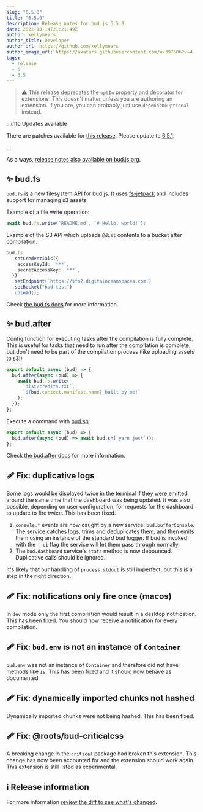 ```yaml
---
slug: "6.5.0"
title: "6.5.0"
description: Release notes for bud.js 6.5.0
date: 2022-10-14T21:21:49Z
author: kellymears
author_title: Developer
author_url: https://github.com/kellymears
author_image_url: https://avatars.githubusercontent.com/u/397606?v=4
tags:
  - release
  - 6
  - 6.5
---
```


<!--This file is generated-->

> ⚠️ This release deprecates the `optIn` property and decorator for extensions. This doesn't matter unless you are authoring an extension. If you are, you can probably just use `dependsOnOptional` instead.

<!--truncate-->

:::info Updates available

There are patches available for [this release](https://bud.js.org/releases/tags/6-5). Please update to [6.5.1](https://bud.js.org/releases/6.5.1).

:::

As always, [release notes also available on bud.js.org](https://bud.js.org/releases/6.5.0/).

## ✨ bud.fs

`bud.fs` is a new filesystem API for bud.js. It uses [fs-jetpack](https://www.npmjs.com/package/fs-jetpack) and includes support for managing s3 assets.

Example of a file write operation:

```typescript
await bud.fs.write(`README.md`, `# Hello, world!`);
```

Example of the S3 API which uploads `@dist` contents to a bucket after compilation:

```typescript
bud.fs
  .setCredentials({
    accessKeyId: `***`,
    secretAccessKey: `***`,
  })
  .setEndpoint(`https://sfo2.digitaloceanspaces.com`)
  .setBucket("bud-test")
  .upload();
```

Check [the bud.fs docs](https://bud.js.org/docs/bud.fs) for more information.

## ✨ bud.after

Config function for executing tasks after the compilation is fully complete. This is useful for tasks that need to run after the compilation is complete, but don't need to be part of the compilation process (like uploading assets to s3!)

```typescript title="bud.config.mjs"
export default async (bud) => {
  bud.after(async (bud) => {
    await bud.fs.write(
      `dist/credits.txt`,
      `${bud.context.manifest.name} built by me!`
    );
  });
};
```

Execute a command with [bud.sh](https://bud.js.org/docs/bud.sh):

```typescript title="bud.config.mjs"
export default async (bud) => {
  bud.after(async (bud) => await bud.sh(`yarn jest`));
};
```

Check [the bud.after docs](https://bud.js.org/docs/bud.after) for more information.

## 🩹 Fix: duplicative logs

Some logs would be displayed twice in the terminal if they were emitted around the same time that the dashboard was being updated.
It was also possible, depending on user configuration, for requests for the dashboard to update to fire twice. This has been fixed.

1. `console.*` events are now caught by a new service: `bud.bufferConsole`. The service catches logs, trims and deduplicates them, and then emits them using an instance of the standard bud logger. If bud is invoked with the `--ci` flag the service will let them pass through normally.
2. The `bud.dashboard` service's `stats` method is now debounced. Duplicative calls should be ignored.

It's likely that our handling of `process.stdout` is still imperfect, but this is a step in the right direction.

## 🩹 Fix: notifications only fire once (macos)

In `dev` mode only the first compilation would result in a desktop notification. This has been fixed. You should now receive a notification for every compilation.

## 🩹 Fix: `bud.env` is not an instance of `Container`

`bud.env` was not an instance of `Container` and therefore did not have methods like `is`. This has been fixed and it should now behave as documented.

## 🩹 Fix: dynamically imported chunks not hashed

Dynamically imported chunks were not being hashed. This has been fixed.

## 🩹 Fix: @roots/bud-criticalcss

A breaking change in the `critical` package had broken this extension. This change has now been accounted for and the extension should work again. This extension is still listed as experimental.

## ℹ️ Release information

For more information [review the diff to see what's changed](https://github.com/roots/bud/compare/v6.4.5...v6.5.0).